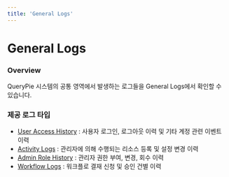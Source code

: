 ```yaml
---
title: 'General Logs'
---
```


# General Logs

### Overview

QueryPie 시스템의 공통 영역에서 발생하는 로그들을 General Logs에서 확인할 수 있습니다.

### 제공 로그 타입

* [User Access History](general-logs/user-access-history) : 사용자 로그인, 로그아웃 이력 및 기타 계정 관련 이벤트 이력
* [Activity Logs](general-logs/activity-logs) : 관리자에 의해 수행되는 리소스 등록 및 설정 변경 이력
* [Admin Role History](general-logs/admin-role-history) : 관리자 권한 부여, 변경, 회수 이력
* [Workflow Logs](general-logs/workflow-logs) : 워크플로 결재 신청 및 승인 건별 이력
